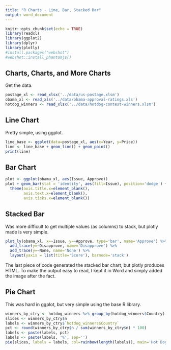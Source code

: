 ```yaml
---
title: "R Charts - Line, Bar, Stacked Bar"
output: word_document
---
```


```r
knitr::opts_chunk$set(echo = TRUE)
library(readxl)
library(ggplot2)
library(dplyr)
library(plotly)
#install.packages("webshot")
#webshot::install_phantomjs()
```

## Charts, Charts, and More Charts
Get the data.

```r
postage_xl <- read_xlsx('../data/us-postage.xlsm')
obama_xl <- read_xls('../data/obama-approval-ratings.xls')
hotdog_winners <- read_xlsx('../data/hotdog-contest-winners.xlsm')
```

## Line Chart
Pretty simple, using ggplot.

```r
line_base <- ggplot(data=postage_xl, aes(x=Year, y=Price)) 
line <- line_base + geom_line() + geom_point()
print(line)
```

## Bar Chart

```r
plot <- ggplot(obama_xl, aes(Issue, Approve))
plot + geom_bar(stat = 'identity', aes(fill=Issue), position='dodge') +
  theme(axis.title.x=element_blank(),
        axis.text.x=element_blank(),
        axis.ticks.x=element_blank())
```

## Stacked Bar
Was more difficult to get multiple values (as columns) to stack, but plotly made is very simple.

```r
plot_ly(obama_xl, x=~Issue, y=~Approve, type='bar', name='Approve') %>%
  add_trace(y=~Disapprove, name='Disapprove') %>%
  add_trace(y=~None, name='None') %>%
  layout(yaxis = list(title='Score'), barmode='stack')
```

The last piece of code generated the stacked bar chart, but plotly produces HTML. To make the output easy to read, I kept it in Word and simply added the image after the fact.

## Pie Chart
This was hard in ggplot, but very simple using the base R library.

```r
winners_by_ctry <- hotdog_winners %>% group_by(hotdog_winners$Country) %>% tally()
slices <- winners_by_ctry$n
labels <- winners_by_ctry$`hotdog_winners$Country`
pct <- round(winners_by_ctry$n / sum(winners_by_ctry$n) * 100)
labels <- paste(labels, pct)
labels <- paste(labels, '%', sep='')
pie(slices, labels = labels, col=rainbow(length(labels)), main='Hot Dog Winners by Country')
```